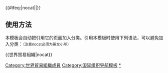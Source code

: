 {{Navbox
|name = 世界貿易組織
|title = [[世界贸易组织]]
|bodyclass = hlist
|list1 = {{Lower|4px|[[File:WTO members.svg|right|150px]]}}
* [[阿爾巴尼亞]]
* [[安哥拉]]
* [[安提瓜和巴布达]]
* [[阿根廷]]
* [[亞美尼亞]]
* [[澳大利亞]]
* [[巴林]]
* [[孟加拉]]
* [[巴貝多]]
* [[貝里斯]]
* [[貝南]]
* [[玻利維亞]]
* [[波札那]]
* [[巴西]]
* [[汶萊]]
* [[布吉納法索]]
* [[蒲隆地]]
* [[柬埔寨]]
* [[喀麥隆]]
* [[加拿大]]
* [[維德角]]
* [[中非共和國]]
* [[乍得]]
* [[智利]]
* [[中华人民共和国|中國]]
* [[哥倫比亞]]
* [[剛果共和國]]
* [[哥斯大黎加]]
* [[象牙海岸]]
* [[克羅埃西亞]]
* [[古巴]]
* [[剛果民主共和國]]
* [[吉布地]]
* [[多米尼加]]
* [[多明尼加共和國]]
* [[厄瓜多]]
* [[埃及]]
* [[薩爾瓦多]]
* [[歐盟]]<sup>1</sup>
* [[斐濟]]
* [[加彭]]
* [[甘比亞]]
* [[格鲁吉亚]]
* [[迦納]]
* [[格林納達]]
* [[瓜地馬拉]]
* [[幾內亞]]
* [[幾內亞比索]]
* [[蓋亞那]]
* [[海地]]
* [[宏都拉斯]]
* [[香港|中国香港]]
* [[冰島]]
* [[印度]]
* [[印度尼西亞]]
* [[以色列]]
* [[牙買加]]
* [[日本]]
* [[約旦]]
* [[肯亞]]
* [[南韓]]
* [[科威特]]
* [[吉爾吉斯]]
* [[賴索托]]
* [[列支敦斯登]]
* [[澳門|中国澳门]]
* [[馬達加斯加]]
* [[馬拉維]]
* [[馬來西亞]]
* [[馬爾地夫]]
* [[馬里]]
* [[茅利塔尼亞]]
* [[模里西斯]]
* [[墨西哥]]
* [[摩尔多瓦]]
* [[蒙古國]]
* [[摩洛哥]]
* [[莫三比克]]
* [[緬甸]]
* [[納米比亞]]
* [[尼泊爾]]
* [[紐西蘭]]
* [[尼加拉瓜]]
* [[尼日]]
* [[奈及利亞]]
* [[北馬其頓]]
* [[挪威]]
* [[阿曼]]
* [[巴基斯坦]]
* [[巴拿馬]]
* [[巴布亞紐幾內亞]]
* [[巴拉圭]]
* [[秘鲁]]
* [[菲律賓]]
* [[卡達]]
* [[盧安達]]
* [[聖克里斯多福及尼維斯]]
* [[聖露西亞]]
* [[聖文森]]
* [[沙烏地阿拉伯]]
* [[塞內加爾]]
* [[塞拉利昂]]
* [[新加坡]]
* [[索羅門群島]]
* [[南非]]
* [[斯里蘭卡]]
* [[蘇利南]]
* [[瑞士]]
* [[臺澎金馬個別關稅領域|台湾、澎湖、金门及马祖个别关税领域]]<sup>2</sup>
* [[坦尚尼亞]]
* [[泰國]]
* [[多哥]]
* [[千里達及托巴哥]]
* [[突尼西亞]]
* [[土耳其]]
* [[烏干達]]
* [[阿拉伯聯合大公國]]
* [[英國]]
* [[美國]]
* [[烏拉圭]]
* [[委内瑞拉]]
* [[越南]]
* [[尚比亞]]
* [[辛巴威]]

|belowstyle = text-align:left
|below =
* 註1. 歐盟27個成員國均為WTO成員：[[奥地利]]
* [[比利時]]
* [[保加利亞]]
* [[塞浦路斯]]
* [[捷克]]
* [[克罗地亚]]
* [[丹麥]]
* [[愛沙尼亞]]
* [[芬蘭]]
* [[法國]]
* [[德國]]
* [[希臘]]
* [[匈牙利]]
* [[愛爾蘭]]
* [[義大利]]
* [[拉脫維亞]]
* [[立陶宛]]
* [[盧森堡]]
* [[馬爾他]]
* [[荷蘭]]<small>（包括[[荷兰#经济|欧洲部分]]、[[阿魯巴]]、[[庫拉索]]及[[荷屬聖馬丁|聖馬丁]]）</small>
* [[波蘭]]
* [[葡萄牙]]
* [[羅馬尼亞]]
* [[斯洛伐克]]
* [[斯洛維尼亞]]
* [[西班牙]]
* [[瑞典]]

* 註2. [[中華民國]]的正式會籍名稱为“台湾、澎湖、金门及马祖个别关税领域”，代表團本身另以「[[中華臺北]]」作為簡稱。
}}<includeonly>{{#ifeq:{{{1}}}|nocat||[[Category:世界貿易組織成員]]}}</includeonly><noinclude>

== 使用方法 ==
本模板会自动把引用它的页面加入分类。引用本模板时使用下列语法，可以避免加入分类：<small>（注意nocat必须为英文小写）</small>
 
<nowiki>{{世界貿易組織|nocat}}</nowiki>

[[Category:国际组织导航模板]]
[[Category:世界貿易組織|*]]
</noinclude>